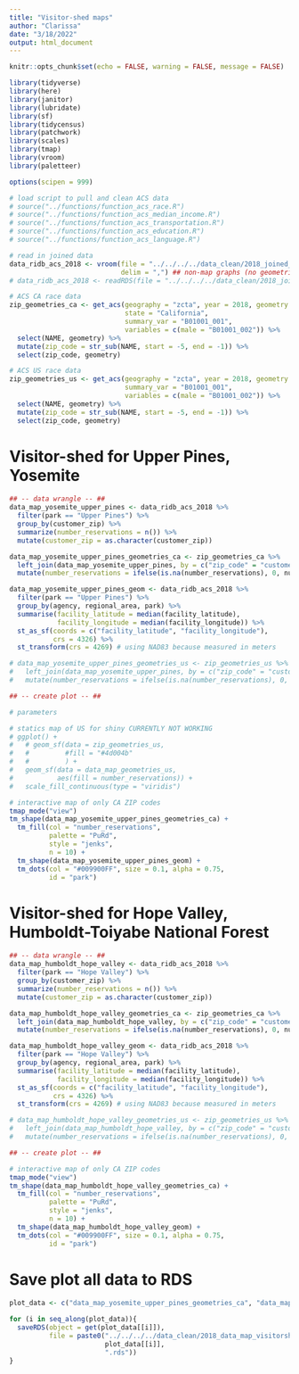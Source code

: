 ```yaml
---
title: "Visitor-shed maps"
author: "Clarissa"
date: "3/18/2022"
output: html_document
---
```


```r
knitr::opts_chunk$set(echo = FALSE, warning = FALSE, message = FALSE)

library(tidyverse)
library(here)
library(janitor)
library(lubridate)
library(sf)
library(tidycensus)
library(patchwork)
library(scales)
library(tmap)
library(vroom)
library(paletteer)

options(scipen = 999)

# load script to pull and clean ACS data
# source("../functions/function_acs_race.R")
# source("../functions/function_acs_median_income.R")
# source("../functions/function_acs_transportation.R")
# source("../functions/function_acs_education.R")
# source("../functions/function_acs_language.R")
```


```r
# read in joined data
data_ridb_acs_2018 <- vroom(file = "../../../../data_clean/2018_joined_data.csv",
                            delim = ",") ## non-map graphs (no geometries)
# data_ridb_acs_2018 <- readRDS(file = "../../../../data_clean/2018_joined_data.rds") ## maps (don't use RDS for non-map viz, too slow)

# ACS CA race data
zip_geometries_ca <- get_acs(geography = "zcta", year = 2018, geometry = TRUE, 
                             state = "California",
                             summary_var = "B01001_001",
                             variables = c(male = "B01001_002")) %>% 
  select(NAME, geometry) %>% 
  mutate(zip_code = str_sub(NAME, start = -5, end = -1)) %>% 
  select(zip_code, geometry)

# ACS US race data
zip_geometries_us <- get_acs(geography = "zcta", year = 2018, geometry = TRUE, 
                             summary_var = "B01001_001",
                             variables = c(male = "B01001_002")) %>% 
  select(NAME, geometry) %>% 
  mutate(zip_code = str_sub(NAME, start = -5, end = -1)) %>% 
  select(zip_code, geometry)
```


# Visitor-shed for Upper Pines, Yosemite

```r
## -- data wrangle -- ##
data_map_yosemite_upper_pines <- data_ridb_acs_2018 %>% 
  filter(park == "Upper Pines") %>% 
  group_by(customer_zip) %>% 
  summarize(number_reservations = n()) %>% 
  mutate(customer_zip = as.character(customer_zip))

data_map_yosemite_upper_pines_geometries_ca <- zip_geometries_ca %>% 
  left_join(data_map_yosemite_upper_pines, by = c("zip_code" = "customer_zip")) %>% 
  mutate(number_reservations = ifelse(is.na(number_reservations), 0, number_reservations))

data_map_yosemite_upper_pines_geom <- data_ridb_acs_2018 %>% 
  filter(park == "Upper Pines") %>% 
  group_by(agency, regional_area, park) %>% 
  summarise(facility_latitude = median(facility_latitude),
            facility_longitude = median(facility_longitude)) %>% 
  st_as_sf(coords = c("facility_latitude", "facility_longitude"),
           crs = 4326) %>% 
  st_transform(crs = 4269) # using NAD83 because measured in meters

# data_map_yosemite_upper_pines_geometries_us <- zip_geometries_us %>% 
#   left_join(data_map_yosemite_upper_pines, by = c("zip_code" = "customer_zip")) %>% 
#   mutate(number_reservations = ifelse(is.na(number_reservations), 0, number_reservations))

## -- create plot -- ##

# parameters

# statics map of US for shiny CURRENTLY NOT WORKING
# ggplot() +
#   # geom_sf(data = zip_geometries_us,
#   #         #fill = "#4d004b"
#   #         ) +
#   geom_sf(data = data_map_geometries_us,
#           aes(fill = number_reservations)) +
#   scale_fill_continuous(type = "viridis")

# interactive map of only CA ZIP codes
tmap_mode("view")
tm_shape(data_map_yosemite_upper_pines_geometries_ca) +
  tm_fill(col = "number_reservations",
          palette = "PuRd",
          style = "jenks",
          n = 10) +
  tm_shape(data_map_yosemite_upper_pines_geom) +
  tm_dots(col = "#009900FF", size = 0.1, alpha = 0.75,
          id = "park")
```

# Visitor-shed for Hope Valley, Humboldt-Toiyabe National Forest

```r
## -- data wrangle -- ##
data_map_humboldt_hope_valley <- data_ridb_acs_2018 %>% 
  filter(park == "Hope Valley") %>% 
  group_by(customer_zip) %>% 
  summarize(number_reservations = n()) %>% 
  mutate(customer_zip = as.character(customer_zip))

data_map_humboldt_hope_valley_geometries_ca <- zip_geometries_ca %>% 
  left_join(data_map_humboldt_hope_valley, by = c("zip_code" = "customer_zip")) %>% 
  mutate(number_reservations = ifelse(is.na(number_reservations), 0, number_reservations))

data_map_humboldt_hope_valley_geom <- data_ridb_acs_2018 %>% 
  filter(park == "Hope Valley") %>% 
  group_by(agency, regional_area, park) %>% 
  summarise(facility_latitude = median(facility_latitude),
            facility_longitude = median(facility_longitude)) %>% 
  st_as_sf(coords = c("facility_latitude", "facility_longitude"),
           crs = 4326) %>% 
  st_transform(crs = 4269) # using NAD83 because measured in meters

# data_map_humboldt_hope_valley_geometries_us <- zip_geometries_us %>% 
#   left_join(data_map_humboldt_hope_valley, by = c("zip_code" = "customer_zip")) %>% 
#   mutate(number_reservations = ifelse(is.na(number_reservations), 0, number_reservations))

## -- create plot -- ##

# interactive map of only CA ZIP codes
tmap_mode("view")
tm_shape(data_map_humboldt_hope_valley_geometries_ca) +
  tm_fill(col = "number_reservations",
          palette = "PuRd",
          style = "jenks",
          n = 10) +
  tm_shape(data_map_humboldt_hope_valley_geom) +
  tm_dots(col = "#009900FF", size = 0.1, alpha = 0.75,
          id = "park")
```



# Save plot all data to RDS

```r
plot_data <- c("data_map_yosemite_upper_pines_geometries_ca", "data_map_humboldt_hope_valley_geometries_ca")

for (i in seq_along(plot_data)){
  saveRDS(object = get(plot_data[[i]]),
          file = paste0("../../../../data_clean/2018_data_map_visitorshed/2018_", 
                        plot_data[[i]],
                        ".rds"))
}
```

